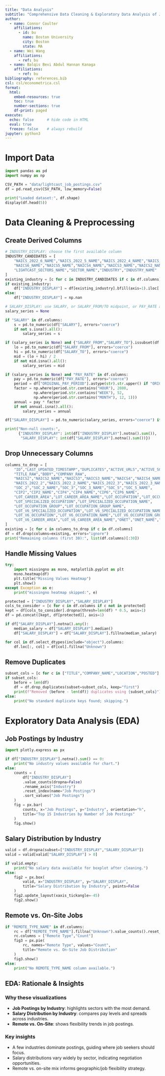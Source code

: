 ```yaml
---
title: "Data Analysis"
subtitle: "Comprehensive Data Cleaning & Exploratory Data Analysis of Job Market Trends"
author:
  - name: Connor Coulter
    affiliations:
      - id: bu
        name: Boston University
        city: Boston
        state: MA
  - name: Wei Wang
    affiliations:
      - ref: bu
  - name: Balqis Bevi Abdul Hannan Kanaga
    affiliations:
      - ref: bu
bibliography: references.bib
csl: csl/econometrica.csl
format: 
  html:
    embed-resources: true
    toc: true
    number-sections: true
    df-print: paged
execute:
  echo: false      # hide code in HTML
  eval: true
  freeze: false    # always rebuild
jupyter: python3
---
```


# Import Data

```python
import pandas as pd
import numpy as np

CSV_PATH = "data/lightcast_job_postings.csv"
df = pd.read_csv(CSV_PATH, low_memory=False)

print("Loaded dataset:", df.shape)
display(df.head(5))
```

# Data Cleaning & Preprocessing

## Create Derived Columns
```python
# INDUSTRY_DISPLAY: choose the first available column
INDUSTRY_CANDIDATES = [
    "NAICS_2022_6_NAME","NAICS_2022_5_NAME","NAICS_2022_4_NAME","NAICS_2022_3_NAME","NAICS_2022_2_NAME",
    "NAICS6_NAME","NAICS5_NAME","NAICS4_NAME","NAICS3_NAME","NAICS2_NAME",
    "LIGHTCAST_SECTORS_NAME","SECTOR_NAME","INDUSTRY","INDUSTRY_NAME"
]
existing_industry = [c for c in INDUSTRY_CANDIDATES if c in df.columns]
if existing_industry:
    df["INDUSTRY_DISPLAY"] = df[existing_industry].bfill(axis=1).iloc[:, 0]
else:
    df["INDUSTRY_DISPLAY"] = np.nan

# SALARY_DISPLAY: use SALARY, or SALARY_FROM/TO midpoint, or PAY_RATE annualized
salary_series = None

if "SALARY" in df.columns:
    s = pd.to_numeric(df["SALARY"], errors="coerce")
    if not s.isna().all():
        salary_series = s

if (salary_series is None) and {"SALARY_FROM","SALARY_TO"}.issubset(df.columns):
    lo = pd.to_numeric(df["SALARY_FROM"], errors="coerce")
    hi = pd.to_numeric(df["SALARY_TO"], errors="coerce")
    mid = (lo + hi) / 2
    if not mid.isna().all():
        salary_series = mid

if (salary_series is None) and "PAY_RATE" in df.columns:
    pay = pd.to_numeric(df["PAY_RATE"], errors="coerce")
    period = df["ORIGINAL_PAY_PERIOD"].astype(str).str.upper() if "ORIGINAL_PAY_PERIOD" in df.columns else "YEAR"
    factor = np.where(period.str.contains("HOUR"), 2080,
             np.where(period.str.contains("WEEK"), 52,
             np.where(period.str.contains("MONTH"), 12, 1)))
    annual = pay * factor
    if not annual.isna().all():
        salary_series = annual

df["SALARY_DISPLAY"] = pd.to_numeric(salary_series, errors="coerce") if salary_series is not None else np.nan

print("Non-null counts:",
      {"INDUSTRY_DISPLAY": int(df["INDUSTRY_DISPLAY"].notna().sum()),
       "SALARY_DISPLAY": int(df["SALARY_DISPLAY"].notna().sum())})
```

## Drop Unnecessary Columns
```python
columns_to_drop = [
    "ID","LAST_UPDATED_TIMESTAMP","DUPLICATES","ACTIVE_URLS","ACTIVE_SOURCES_INFO","URL","SOURCES","SOURCE_TYPES",
    "TITLE_RAW","BODY","COMPANY_RAW",
    "NAICS2","NAICS2_NAME","NAICS3","NAICS3_NAME","NAICS4","NAICS4_NAME","NAICS5","NAICS5_NAME","NAICS6","NAICS6_NAME",
    "NAICS_2022_2","NAICS_2022_2_NAME","NAICS_2022_3","NAICS_2022_3_NAME","NAICS_2022_4","NAICS_2022_4_NAME","NAICS_2022_5","NAICS_2022_5_NAME",
    "SOC_2","SOC_2_NAME","SOC_3","SOC_3_NAME","SOC_5","SOC_5_NAME",
    "CIP2","CIP2_NAME","CIP4","CIP4_NAME","CIP6","CIP6_NAME",
    "LOT_CAREER_AREA","LOT_CAREER_AREA_NAME","LOT_OCCUPATION","LOT_OCCUPATION_NAME",
    "LOT_SPECIALIZED_OCCUPATION","LOT_SPECIALIZED_OCCUPATION_NAME",
    "LOT_OCCUPATION_GROUP","LOT_OCCUPATION_GROUP_NAME",
    "LOT_V6_SPECIALIZED_OCCUPATION","LOT_V6_SPECIALIZED_OCCUPATION_NAME",
    "LOT_V6_OCCUPATION","LOT_V6_OCCUPATION_NAME","LOT_V6_OCCUPATION_GROUP","LOT_V6_OCCUPATION_GROUP_NAME",
    "LOT_V6_CAREER_AREA","LOT_V6_CAREER_AREA_NAME","ONET","ONET_NAME","ONET_2019","ONET_2019_NAME"
]
existing = [c for c in columns_to_drop if c in df.columns]
df = df.drop(columns=existing, errors="ignore")
print("Remaining columns (first 30):", list(df.columns)[:30])
```

## Handle Missing Values
```python
try:
    import missingno as msno, matplotlib.pyplot as plt
    msno.heatmap(df)
    plt.title("Missing Values Heatmap")
    plt.show()
except Exception as e:
    print("missingno heatmap skipped:", e)

protected = ["INDUSTRY_DISPLAY","SALARY_DISPLAY"]
cols_to_consider = [c for c in df.columns if c not in protected]
kept = df[cols_to_consider].dropna(thresh=len(df) * 0.5, axis=1)
df = pd.concat([kept, df[protected]], axis=1)

if df["SALARY_DISPLAY"].notna().any():
    median_salary = df["SALARY_DISPLAY"].median()
    df["SALARY_DISPLAY"] = df["SALARY_DISPLAY"].fillna(median_salary)

for col in df.select_dtypes(include="object").columns:
    df.loc[:, col] = df[col].fillna("Unknown")
```

## Remove Duplicates
```python
subset_cols = [c for c in ["TITLE","COMPANY_NAME","LOCATION","POSTED"] if c in df.columns]
if subset_cols:
    before = len(df)
    df = df.drop_duplicates(subset=subset_cols, keep="first")
    print(f"Removed {before - len(df)} duplicates using {subset_cols}")
else:
    print("No standard duplicate keys found; skipping.")
```

# Exploratory Data Analysis (EDA)

## Job Postings by Industry
```python
import plotly.express as px

if df["INDUSTRY_DISPLAY"].notna().sum() == 0:
    print("No industry values available for chart.")
else:
    counts = (
        df["INDUSTRY_DISPLAY"]
        .value_counts(dropna=False)
        .rename_axis("Industry")
        .reset_index(name="Job Postings")
        .sort_values("Job Postings")
    )
    fig = px.bar(
        counts, x="Job Postings", y="Industry", orientation="h",
        title="Top 15 Industries by Number of Job Postings"
    )
    fig.show()
```

## Salary Distribution by Industry
```python
valid = df.dropna(subset=["INDUSTRY_DISPLAY","SALARY_DISPLAY"])
valid = valid[valid["SALARY_DISPLAY"] > 0]

if valid.empty:
    print("No salary data available for boxplot after cleaning.")
else:
    fig2 = px.box(
        valid, x="INDUSTRY_DISPLAY", y="SALARY_DISPLAY",
        title="Salary Distribution by Industry", points=False
    )
    fig2.update_layout(xaxis_tickangle=-45)
    fig2.show()
```

## Remote vs. On-Site Jobs
```python
if "REMOTE_TYPE_NAME" in df.columns:
    rc = df["REMOTE_TYPE_NAME"].fillna("Unknown").value_counts().reset_index()
    rc.columns = ["Remote Type","Count"]
    fig3 = px.pie(
        rc, names="Remote Type", values="Count",
        title="Remote vs. On-Site Job Distribution"
    )
    fig3.show()
else:
    print("No REMOTE_TYPE_NAME column available.")
```

## EDA: Rationale & Insights

### Why these visualizations
- **Job Postings by Industry**: highlights sectors with the most demand.  
- **Salary Distribution by Industry**: compares pay levels and spreads across industries.  
- **Remote vs. On-Site**: shows flexibility trends in job postings.  

### Key insights
- A few industries dominate postings, guiding where job seekers should focus.  
- Salary distributions vary widely by sector, indicating negotiation opportunities.  
- Remote vs. on-site mix informs geographic/job flexibility strategy.  
